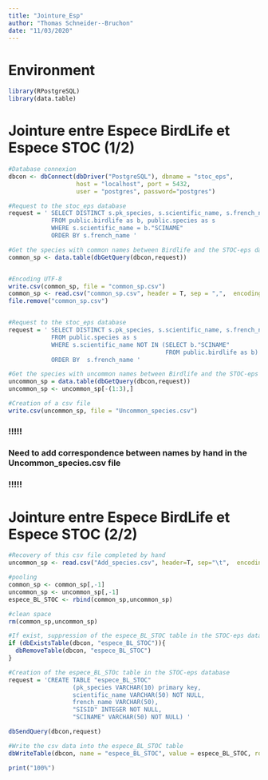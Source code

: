---
title: "Jointure_Esp"
author: "Thomas Schneider--Bruchon"
date: "11/03/2020"
---

# Environment # 
```{r}
library(RPostgreSQL)
library(data.table)
```


# Jointure entre Espece BirdLife et Espece STOC (1/2) #
```{r}
#Database connexion
dbcon <- dbConnect(dbDriver("PostgreSQL"), dbname = "stoc_eps",
                   host = "localhost", port = 5432,
                   user = "postgres", password="postgres")

#Request to the stoc_eps database
request = ' SELECT DISTINCT s.pk_species, s.scientific_name, s.french_name, b."SISID", b."SCINAME"
            FROM public.birdlife as b, public.species as s
            WHERE s.scientific_name = b."SCINAME"
            ORDER BY s.french_name '

#Get the species with common names between Birdlife and the STOC-eps database
common_sp <- data.table(dbGetQuery(dbcon,request))


#Encoding UTF-8
write.csv(common_sp, file = "common_sp.csv")
common_sp <- read.csv("common_sp.csv", header = T, sep = ",",  encoding="UTF-8")
file.remove("common_sp.csv")


#Request to the stoc_eps database
request = ' SELECT DISTINCT s.pk_species, s.scientific_name, s.french_name
            FROM public.species as s
            WHERE s.scientific_name NOT IN (SELECT b."SCINAME" 
                                            FROM public.birdlife as b) 
            ORDER BY  s.french_name '

#Get the species with uncommon names between Birdlife and the STOC-eps database
uncommon_sp = data.table(dbGetQuery(dbcon,request))
uncommon_sp <- uncommon_sp[-(1:3),]

#Creation of a csv file
write.csv(uncommon_sp, file = "Uncommon_species.csv")
```


### !!!!!
### Need to add correspondence between names by hand in the Uncommon_species.csv file ###
### !!!!!


# Jointure entre Espece BirdLife et Espece STOC (2/2) #
```{r}
#Recovery of this csv file completed by hand
uncommon_sp <- read.csv("Add_species.csv", header=T, sep="\t",  encoding="UTF-8")

#pooling
common_sp <- common_sp[,-1]
uncommon_sp <- uncommon_sp[,-1]
espece_BL_STOC <- rbind(common_sp,uncommon_sp)

#clean space 
rm(common_sp,uncommon_sp)

#If exist, suppression of the espece_BL_STOC table in the STOC-eps database
if (dbExistsTable(dbcon, "espece_BL_STOC")){
  dbRemoveTable(dbcon, "espece_BL_STOC")
}

#Creation of the espece_BL_STOc table in the STOC-eps database    
request = 'CREATE TABLE "espece_BL_STOC"
                  (pk_species VARCHAR(10) primary key,
                  scientific_name VARCHAR(50) NOT NULL, 
                  french_name VARCHAR(50), 
                  "SISID" INTEGER NOT NULL, 
                  "SCINAME" VARCHAR(50) NOT NULL) '

dbSendQuery(dbcon,request)

#Write the csv data into the espece_BL_STOC table
dbWriteTable(dbcon, name = "espece_BL_STOC", value = espece_BL_STOC, row.names = F, append = T)

print("100%")
```

